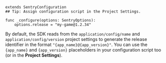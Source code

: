 ```gdscript
extends SentryConfiguration
## Tip: Assign configuration script in the Project Settings.

func _configure(options: SentryOptions):
    options.release = "my-game@1.2.34"
```

By default, the SDK reads from the `application/config/name` and `application/config/version` project settings to generate the release identifier in the format `"{app_name}@{app_version}"`. You can use the `{app_name}` and `{app_version}` placeholders in your configuration script too (or in the **Project Settings**).
